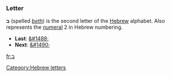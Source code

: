 ===Letter===
'''&#1489;''' (spelled ''[[beth]]'') is the second letter of the [[Hebrew]] alphabet.
Also represents the [[numeral]] 2 in Hebrew numbering.

* '''Last''': [[&#1488;]]
* '''Next''': [[&#1490;]]

[[Category:Hebrew letters]]

[[fr:ב]]
